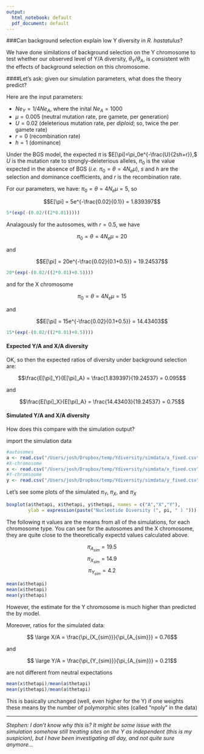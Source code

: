 ```yaml
---
output:
  html_notebook: default
  pdf_document: default
---
```


###Can background selection explain low Y diversity in _R. hastatulus_?

We have done similations of background selection on the Y chromosome to test whether our observed level of Y/A diversity, $\theta_Y$/$\theta_A$, is consistent with the effects of background selection on this chromosome.  



####Let's ask: given our simulation parameters, what does the theory predict?

Here are the input parameters:

* $Ne_Y = 1/4 Ne_A$, where the inital $Ne_A = 1000$
* $\mu = 0.005$ (neutral mutation rate, pre gamete, per generation)
* $U = 0.02$ (deleterious mutation rate, per _diploid_; so, twice the per gamete rate)
* $r = 0$ (recombination rate)
* $h = 1$ (dominance)

Under the BGS model, the expected $\pi$ is $E[\pi]=\pi_0e^{-\frac{U}{2sh+r}},$ $U$ is the mutation rate to strongly-deleterious alleles, $\pi_0$ is the value expected in the absence of BGS (_i.e._ $\pi_0 = \theta = 4N_e\mu$), $s$ and $h$ are the selection and dominance coefficients, and $r$ is the recombination rate.

For our parameters, we have:
$\pi_0 = \theta = 4N_e\mu = 5$, so 

$$E[\pi] = 5e^{-\frac{0.02}{0.1}} = 1.839397$$

```r
5*(exp(-(0.02/((2*0.01)))))
```

Analagously for the autosomes, with $r = 0.5$, we have 

$$\pi_0 = \theta = 4N_e\mu = 20$$

and

$$E[\pi] = 20e^{-\frac{0.02}{0.1+0.5}} = 19.24537$$

```r
20*(exp(-(0.02/((2*0.01)+0.5))))
```

and for the X chromosome

$$\pi_0 = \theta = 4N_e\mu = 15$$ 

and 

$$E[\pi] = 15e^{-\frac{0.02}{0.1+0.5}} = 14.43403$$

```r
15*(exp(-(0.02/((2*0.01)+0.5))))
```

#### Expected Y/A and X/A diversity 

OK, so then the expected ratios of diversity under background selection are:

$$\frac{E[\pi]_Y}{E[\pi]_A} = \frac{1.839397}{19.24537} = 0.095$$

and

$$\frac{E[\pi]_X}{E[\pi]_A} = \frac{14.43403}{19.24537} = 0.75$$

#### Simulated Y/A and X/A diversity

How does this compare with the simulation output?

import the simulation data

```r
#autosomes
a <- read.csv("/Users/josh/Dropbox/temp/Ydiversity/simdata/a_fixed.csv", header = T)
#X-chromosome
x <- read.csv("/Users/josh/Dropbox/temp/Ydiversity/simdata/x_fixed.csv", header = T)
#Y-chromsoome
y <- read.csv("/Users/josh/Dropbox/temp/Ydiversity/simdata/y_fixed.csv", header = T)
```

Let's see some plots of the simulated $\pi_Y$, $\pi_X$, and $\pi_X$

```r
boxplot(a$thetapi, x$thetapi, y$thetapi, names = c("A","X","Y"),
        ylab = expression(paste("Nucleotide Diversity (", pi, " ) ")))
```


The following $\pi$ values are the means from all of the simulations, for each chromosome type. You can see for the autosomes and the X chromosome, they are quite close to the theoretically expectd  values calculated above.

$$\pi_{A_{sim}} = 19.5$$
$$\pi_{X_{sim}} = 14.9$$
$$\pi_{Y_{sim}} = 4.2$$

```r
mean(a$thetapi)
mean(x$thetapi)
mean(y$thetapi)
```
However, the estimate for the Y chromosome is much higher than predicted the by model. 

Moreover, ratios for the simulated data:

$$ \large X/A = \frac{\pi_{X_{sim}}}{\pi_{A_{sim}}} = 0.76$$

and

$$ \large Y/A = \frac{\pi_{Y_{sim}}}{\pi_{A_{sim}}} = 0.21$$

are not different from neutral expectations

```r
mean(x$thetapi)/mean(a$thetapi)
mean(y$thetapi)/mean(a$thetapi)
```

This is basically unchanged (well, even higher for the Y) if one weights these means by the number of polymorphic sites (called "npoly" in the data)



---
_Stephen: I don't know why this is? It might be some issue with the simulation somehow still treating sites on the Y as independent (this is my suspicion), but I have been investigating all day, and not quite sure anymore..._









